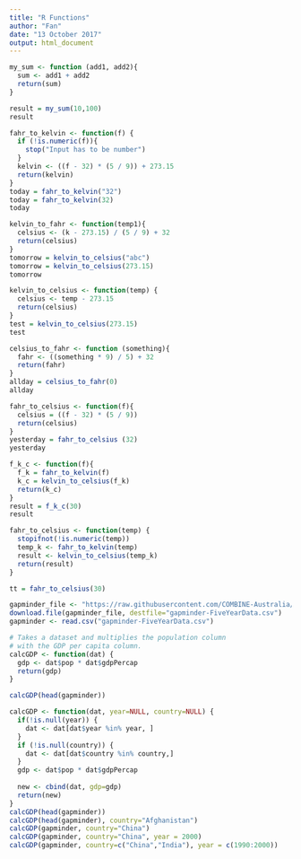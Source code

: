 ```yaml
---
title: "R Functions"
author: "Fan"
date: "13 October 2017"
output: html_document
---
```


```r
my_sum <- function (add1, add2){
  sum <- add1 + add2
  return(sum)
}

result = my_sum(10,100)
result
```
```r
fahr_to_kelvin <- function(f) {
  if (!is.numeric(f)){
    stop("Input has to be number")
  }
  kelvin <- ((f - 32) * (5 / 9)) + 273.15
  return(kelvin)
}
today = fahr_to_kelvin("32")
today = fahr_to_kelvin(32)
today
```

```r
kelvin_to_fahr <- function(temp1){
  celsius <- (k - 273.15) / (5 / 9) + 32
  return(celsius)
}
tomorrow = kelvin_to_celsius("abc")
tomorrow = kelvin_to_celsius(273.15)
tomorrow
```
```r
kelvin_to_celsius <- function(temp) {
  celsius <- temp - 273.15
  return(celsius)
}
test = kelvin_to_celsius(273.15)
test
```
```r

celsius_to_fahr <- function (something){
  fahr <- ((something * 9) / 5) + 32
  return(fahr)
}
allday = celsius_to_fahr(0)
allday
```


```r
fahr_to_celsius <- function(f){
  celsius = ((f - 32) * (5 / 9)) 
  return(celsius)
}
yesterday = fahr_to_celsius (32)
yesterday

```

```r
f_k_c <- function(f){
  f_k = fahr_to_kelvin(f)
  k_c = kelvin_to_celsius(f_k)
  return(k_c)
}
result = f_k_c(30)
result
```

```r
fahr_to_celsius <- function(temp) {
  stopifnot(!is.numeric(temp))
  temp_k <- fahr_to_kelvin(temp)
  result <- kelvin_to_celsius(temp_k)
  return(result)
}

tt = fahr_to_celsius(30)
```
```r
gapminder_file <- "https://raw.githubusercontent.com/COMBINE-Australia/RNAseq-R/gh-pages/data/gapminder-FiveYearData.csv"
download.file(gapminder_file, destfile="gapminder-FiveYearData.csv")
gapminder <- read.csv("gapminder-FiveYearData.csv")
```



```r
# Takes a dataset and multiplies the population column
# with the GDP per capita column.
calcGDP <- function(dat) {
  gdp <- dat$pop * dat$gdpPercap
  return(gdp)
}

calcGDP(head(gapminder))
```

```r
calcGDP <- function(dat, year=NULL, country=NULL) {
  if(!is.null(year)) {
    dat <- dat[dat$year %in% year, ]
  }
  if (!is.null(country)) {
    dat <- dat[dat$country %in% country,]
  }
  gdp <- dat$pop * dat$gdpPercap
  
  new <- cbind(dat, gdp=gdp)
  return(new)
}
calcGDP(head(gapminder))
calcGDP(head(gapminder), country="Afghanistan")
calcGDP(gapminder, country="China")
calcGDP(gapminder, country="China", year = 2000)
calcGDP(gapminder, country=c("China","India"), year = c(1990:2000))
        
```

